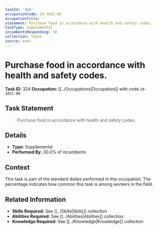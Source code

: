 ```yaml
---
taskId: '324'
occupationCode: 29-1031.00
occupationTitle: ''
statement: Purchase food in accordance with health and safety codes.
taskType: Supplemental
incumbentsResponding: 30
collection: Tasks
source: onet
---
```

# Purchase food in accordance with health and safety codes.

**Task ID:** 324
**Occupation:** [[../Occupations|Occupation]] with code `29-1031.00`

## Task Statement

> Purchase food in accordance with health and safety codes.

## Details

- **Type:** Supplemental
- **Performed By:** 30.0% of incumbents

## Context

This task is part of the standard duties performed in this occupation. The percentage indicates how common this task is among workers in the field.

## Related Information

- **Skills Required:** See [[../Skills|Skills]] collection
- **Abilities Required:** See [[../Abilities|Abilities]] collection
- **Knowledge Required:** See [[../Knowledge|Knowledge]] collection
